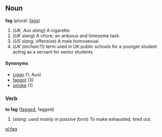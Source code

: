 ==Noun==
'''fag''' (plural: [[fags]])

# (''UK, Aus slang'') A cigarette.
# (''UK slang'') A chore; an arduous and timesome task.
# (''US slang'', offensive) A male homosexual.
# (''UK (archaic?)'') term used in UK public schools for a younger student acting as a servant for senior students

====Synonyms====
*[[ciggy]] (1, Aus)
*[[faggot]] (3)
*[[smoke]] (1)

===Verb===
'''to fag''' ([[fagged]], fagged)

# (''slang'': ''used mainly in passive form'') To make exhausted, tired out.

[[pl:fag]]